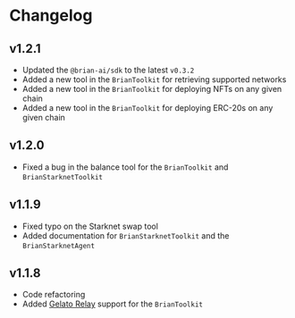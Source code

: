 # Changelog

## v1.2.1

- Updated the `@brian-ai/sdk` to the latest `v0.3.2`
- Added a new tool in the `BrianToolkit` for retrieving supported networks
- Added a new tool in the `BrianToolkit` for deploying NFTs on any given chain
- Added a new tool in the `BrianToolkit` for deploying ERC-20s on any given chain

## v1.2.0

- Fixed a bug in the balance tool for the `BrianToolkit` and `BrianStarknetToolkit`

## v1.1.9

- Fixed typo on the Starknet swap tool
- Added documentation for `BrianStarknetToolkit` and the `BrianStarknetAgent`

## v1.1.8

- Code refactoring
- Added [Gelato Relay](/integrations/gelato) support for the `BrianToolkit`
